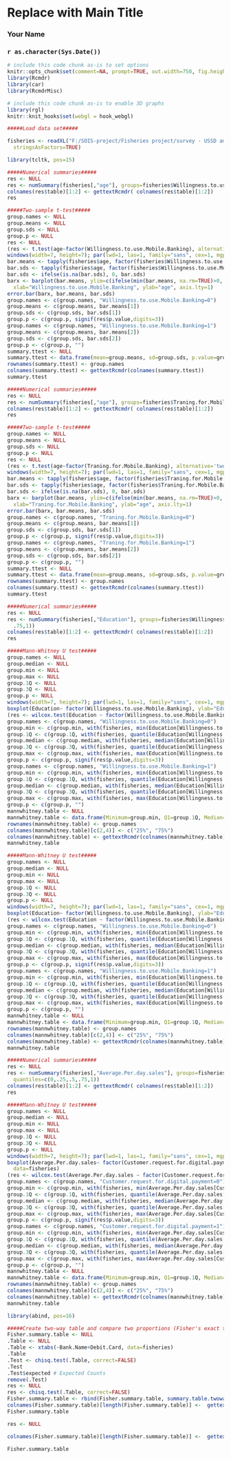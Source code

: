 <!-- R Commander Markdown Template -->

Replace with Main Title
=======================

### Your Name

### `r as.character(Sys.Date())`

```r
# include this code chunk as-is to set options
knitr::opts_chunk$set(comment=NA, prompt=TRUE, out.width=750, fig.height=8, fig.width=8)
library(Rcmdr)
library(car)
library(RcmdrMisc)
```


```r
# include this code chunk as-is to enable 3D graphs
library(rgl)
knitr::knit_hooks$set(webgl = hook_webgl)
```


```r
#####Load data set#####
```


```r
fisheries <- readXL("F:/SOIS-project/Fisheries project/survey - USSD among FIsher women - final.xlsx", rownames=FALSE, header=TRUE, na="", sheet="Main Sheet", 
  stringsAsFactors=TRUE)
```

```r
library(tcltk, pos=15)
```


```r
#####Numerical summaries#####
res <- NULL
res <- numSummary(fisheries[,"age"], groups=fisheries$Willingness.to.use.Mobile.Banking, statistics=c("mean", "sd", "quantiles"), quantiles=c(0,.25,.5,.75,1))
colnames(res$table)[1:2] <- gettextRcmdr( colnames(res$table)[1:2])
res
```

```r
#####Two-sample t-test#####
group.names <- NULL
group.means <- NULL
group.sds <- NULL
group.p <- NULL
res <- NULL
(res <- t.test(age~factor(Willingness.to.use.Mobile.Banking), alternative='two.sided', conf.level=0.95, var.equal=TRUE, data=fisheries))
windows(width=7, height=7); par(lwd=1, las=1, family="sans", cex=1, mgp=c(3.0,1,0))
bar.means <- tapply(fisheries$age, factor(fisheries$Willingness.to.use.Mobile.Banking), mean, na.rm=TRUE)
bar.sds <- tapply(fisheries$age, factor(fisheries$Willingness.to.use.Mobile.Banking), sd, na.rm=TRUE)
bar.sds <- ifelse(is.na(bar.sds), 0, bar.sds)
barx <- barplot(bar.means, ylim=c(ifelse(min(bar.means, na.rm=TRUE)>0, 0, min(bar.means-bar.sds, na.rm=TRUE)*1.2), max(bar.means+bar.sds, na.rm=TRUE)*1.2), 
  xlab="Willingness.to.use.Mobile.Banking", ylab="age", axis.lty=1)
error.bar(barx, bar.means, bar.sds)
group.names <- c(group.names, "Willingness.to.use.Mobile.Banking=0")
group.means <- c(group.means, bar.means[1])
group.sds <- c(group.sds, bar.sds[1])
group.p <- c(group.p, signif(res$p.value,digits=3))
group.names <- c(group.names, "Willingness.to.use.Mobile.Banking=1")
group.means <- c(group.means, bar.means[2])
group.sds <- c(group.sds, bar.sds[2])
group.p <- c(group.p, "")
summary.ttest <- NULL
summary.ttest <- data.frame(mean=group.means, sd=group.sds, p.value=group.p)
rownames(summary.ttest) <- group.names
colnames(summary.ttest) <- gettextRcmdr(colnames(summary.ttest))
summary.ttest
```

```r
#####Numerical summaries#####
res <- NULL
res <- numSummary(fisheries[,"age"], groups=fisheries$Traning.for.Mobile.Banking, statistics=c("mean", "sd", "quantiles"), quantiles=c(0,.25,.5,.75,1))
colnames(res$table)[1:2] <- gettextRcmdr( colnames(res$table)[1:2])
res
```

```r
#####Two-sample t-test#####
group.names <- NULL
group.means <- NULL
group.sds <- NULL
group.p <- NULL
res <- NULL
(res <- t.test(age~factor(Traning.for.Mobile.Banking), alternative='two.sided', conf.level=0.95, var.equal=TRUE, data=fisheries))
windows(width=7, height=7); par(lwd=1, las=1, family="sans", cex=1, mgp=c(3.0,1,0))
bar.means <- tapply(fisheries$age, factor(fisheries$Traning.for.Mobile.Banking), mean, na.rm=TRUE)
bar.sds <- tapply(fisheries$age, factor(fisheries$Traning.for.Mobile.Banking), sd, na.rm=TRUE)
bar.sds <- ifelse(is.na(bar.sds), 0, bar.sds)
barx <- barplot(bar.means, ylim=c(ifelse(min(bar.means, na.rm=TRUE)>0, 0, min(bar.means-bar.sds, na.rm=TRUE)*1.2), max(bar.means+bar.sds, na.rm=TRUE)*1.2), 
  xlab="Traning.for.Mobile.Banking", ylab="age", axis.lty=1)
error.bar(barx, bar.means, bar.sds)
group.names <- c(group.names, "Traning.for.Mobile.Banking=0")
group.means <- c(group.means, bar.means[1])
group.sds <- c(group.sds, bar.sds[1])
group.p <- c(group.p, signif(res$p.value,digits=3))
group.names <- c(group.names, "Traning.for.Mobile.Banking=1")
group.means <- c(group.means, bar.means[2])
group.sds <- c(group.sds, bar.sds[2])
group.p <- c(group.p, "")
summary.ttest <- NULL
summary.ttest <- data.frame(mean=group.means, sd=group.sds, p.value=group.p)
rownames(summary.ttest) <- group.names
colnames(summary.ttest) <- gettextRcmdr(colnames(summary.ttest))
summary.ttest
```

```r
#####Numerical summaries#####
res <- NULL
res <- numSummary(fisheries[,"Education"], groups=fisheries$Willingness.to.use.Mobile.Banking, statistics=c("mean", "sd", "quantiles"), quantiles=c(0,.25,.5,
  .75,1))
colnames(res$table)[1:2] <- gettextRcmdr( colnames(res$table)[1:2])
res
```

```r
#####Mann-Whitney U test#####
group.names <- NULL
group.median <- NULL
group.min <- NULL
group.max <- NULL
group.1Q <- NULL
group.3Q <- NULL
group.p <- NULL
windows(width=7, height=7); par(lwd=1, las=1, family="sans", cex=1, mgp=c(3.0,1,0))
boxplot(Education~ factor(Willingness.to.use.Mobile.Banking), ylab="Education", xlab="Willingness.to.use.Mobile.Banking", data=fisheries)
(res <- wilcox.test(Education ~ factor(Willingness.to.use.Mobile.Banking), alternative="two.sided", data=fisheries))
group.names <- c(group.names, "Willingness.to.use.Mobile.Banking=0")
group.min <- c(group.min, with(fisheries, min(Education[Willingness.to.use.Mobile.Banking=='0'], na.rm=TRUE)))
group.1Q <- c(group.1Q, with(fisheries, quantile(Education[Willingness.to.use.Mobile.Banking=='0'], 0.25, na.rm=TRUE)))
group.median <- c(group.median, with(fisheries, median(Education[Willingness.to.use.Mobile.Banking=='0'], na.rm=TRUE)))
group.3Q <- c(group.3Q, with(fisheries, quantile(Education[Willingness.to.use.Mobile.Banking=='0'], 0.75, na.rm=TRUE)))
group.max <- c(group.max, with(fisheries, max(Education[Willingness.to.use.Mobile.Banking=='0'], na.rm=TRUE)))
group.p <- c(group.p, signif(res$p.value,digits=3))
group.names <- c(group.names, "Willingness.to.use.Mobile.Banking=1")
group.min <- c(group.min, with(fisheries, min(Education[Willingness.to.use.Mobile.Banking=='1'], na.rm=TRUE)))
group.1Q <- c(group.1Q, with(fisheries, quantile(Education[Willingness.to.use.Mobile.Banking=='1'], 0.25, na.rm=TRUE)))
group.median <- c(group.median, with(fisheries, median(Education[Willingness.to.use.Mobile.Banking=='1'], na.rm=TRUE)))
group.3Q <- c(group.3Q, with(fisheries, quantile(Education[Willingness.to.use.Mobile.Banking=='1'], 0.75, na.rm=TRUE)))
group.max <- c(group.max, with(fisheries, max(Education[Willingness.to.use.Mobile.Banking=='1'], na.rm=TRUE)))
group.p <- c(group.p, "")
mannwhitney.table <- NULL
mannwhitney.table <- data.frame(Minimum=group.min, Q1=group.1Q, Median=group.median, Q3=group.3Q, Maximum=group.max, p.value=group.p)
rownames(mannwhitney.table) <- group.names
colnames(mannwhitney.table)[c(2,4)] <- c("25%", "75%")
colnames(mannwhitney.table) <- gettextRcmdr(colnames(mannwhitney.table))
mannwhitney.table
```

```r
#####Mann-Whitney U test#####
group.names <- NULL
group.median <- NULL
group.min <- NULL
group.max <- NULL
group.1Q <- NULL
group.3Q <- NULL
group.p <- NULL
windows(width=7, height=7); par(lwd=1, las=1, family="sans", cex=1, mgp=c(3.0,1,0))
boxplot(Education~ factor(Willingness.to.use.Mobile.Banking), ylab="Education", xlab="Willingness.to.use.Mobile.Banking", data=fisheries)
(res <- wilcox.test(Education ~ factor(Willingness.to.use.Mobile.Banking), alternative="two.sided", data=fisheries))
group.names <- c(group.names, "Willingness.to.use.Mobile.Banking=0")
group.min <- c(group.min, with(fisheries, min(Education[Willingness.to.use.Mobile.Banking=='0'], na.rm=TRUE)))
group.1Q <- c(group.1Q, with(fisheries, quantile(Education[Willingness.to.use.Mobile.Banking=='0'], 0.25, na.rm=TRUE)))
group.median <- c(group.median, with(fisheries, median(Education[Willingness.to.use.Mobile.Banking=='0'], na.rm=TRUE)))
group.3Q <- c(group.3Q, with(fisheries, quantile(Education[Willingness.to.use.Mobile.Banking=='0'], 0.75, na.rm=TRUE)))
group.max <- c(group.max, with(fisheries, max(Education[Willingness.to.use.Mobile.Banking=='0'], na.rm=TRUE)))
group.p <- c(group.p, signif(res$p.value,digits=3))
group.names <- c(group.names, "Willingness.to.use.Mobile.Banking=1")
group.min <- c(group.min, with(fisheries, min(Education[Willingness.to.use.Mobile.Banking=='1'], na.rm=TRUE)))
group.1Q <- c(group.1Q, with(fisheries, quantile(Education[Willingness.to.use.Mobile.Banking=='1'], 0.25, na.rm=TRUE)))
group.median <- c(group.median, with(fisheries, median(Education[Willingness.to.use.Mobile.Banking=='1'], na.rm=TRUE)))
group.3Q <- c(group.3Q, with(fisheries, quantile(Education[Willingness.to.use.Mobile.Banking=='1'], 0.75, na.rm=TRUE)))
group.max <- c(group.max, with(fisheries, max(Education[Willingness.to.use.Mobile.Banking=='1'], na.rm=TRUE)))
group.p <- c(group.p, "")
mannwhitney.table <- NULL
mannwhitney.table <- data.frame(Minimum=group.min, Q1=group.1Q, Median=group.median, Q3=group.3Q, Maximum=group.max, p.value=group.p)
rownames(mannwhitney.table) <- group.names
colnames(mannwhitney.table)[c(2,4)] <- c("25%", "75%")
colnames(mannwhitney.table) <- gettextRcmdr(colnames(mannwhitney.table))
mannwhitney.table
```

```r
#####Numerical summaries#####
res <- NULL
res <- numSummary(fisheries[,"Average.Per.day.sales"], groups=fisheries$Customer.request.for.digital.payment, statistics=c("mean", "sd", "quantiles"), 
  quantiles=c(0,.25,.5,.75,1))
colnames(res$table)[1:2] <- gettextRcmdr( colnames(res$table)[1:2])
res
```

```r
#####Mann-Whitney U test#####
group.names <- NULL
group.median <- NULL
group.min <- NULL
group.max <- NULL
group.1Q <- NULL
group.3Q <- NULL
group.p <- NULL
windows(width=7, height=7); par(lwd=1, las=1, family="sans", cex=1, mgp=c(3.0,1,0))
boxplot(Average.Per.day.sales~ factor(Customer.request.for.digital.payment), ylab="Average.Per.day.sales", xlab="Customer.request.for.digital.payment", 
  data=fisheries)
(res <- wilcox.test(Average.Per.day.sales ~ factor(Customer.request.for.digital.payment), alternative="two.sided", data=fisheries))
group.names <- c(group.names, "Customer.request.for.digital.payment=0")
group.min <- c(group.min, with(fisheries, min(Average.Per.day.sales[Customer.request.for.digital.payment=='0'], na.rm=TRUE)))
group.1Q <- c(group.1Q, with(fisheries, quantile(Average.Per.day.sales[Customer.request.for.digital.payment=='0'], 0.25, na.rm=TRUE)))
group.median <- c(group.median, with(fisheries, median(Average.Per.day.sales[Customer.request.for.digital.payment=='0'], na.rm=TRUE)))
group.3Q <- c(group.3Q, with(fisheries, quantile(Average.Per.day.sales[Customer.request.for.digital.payment=='0'], 0.75, na.rm=TRUE)))
group.max <- c(group.max, with(fisheries, max(Average.Per.day.sales[Customer.request.for.digital.payment=='0'], na.rm=TRUE)))
group.p <- c(group.p, signif(res$p.value,digits=3))
group.names <- c(group.names, "Customer.request.for.digital.payment=1")
group.min <- c(group.min, with(fisheries, min(Average.Per.day.sales[Customer.request.for.digital.payment=='1'], na.rm=TRUE)))
group.1Q <- c(group.1Q, with(fisheries, quantile(Average.Per.day.sales[Customer.request.for.digital.payment=='1'], 0.25, na.rm=TRUE)))
group.median <- c(group.median, with(fisheries, median(Average.Per.day.sales[Customer.request.for.digital.payment=='1'], na.rm=TRUE)))
group.3Q <- c(group.3Q, with(fisheries, quantile(Average.Per.day.sales[Customer.request.for.digital.payment=='1'], 0.75, na.rm=TRUE)))
group.max <- c(group.max, with(fisheries, max(Average.Per.day.sales[Customer.request.for.digital.payment=='1'], na.rm=TRUE)))
group.p <- c(group.p, "")
mannwhitney.table <- NULL
mannwhitney.table <- data.frame(Minimum=group.min, Q1=group.1Q, Median=group.median, Q3=group.3Q, Maximum=group.max, p.value=group.p)
rownames(mannwhitney.table) <- group.names
colnames(mannwhitney.table)[c(2,4)] <- c("25%", "75%")
colnames(mannwhitney.table) <- gettextRcmdr(colnames(mannwhitney.table))
mannwhitney.table
```

```r
library(abind, pos=16)
```


```r
#####Create two-way table and compare two proportions (Fisher's exact test)#####
Fisher.summary.table <- NULL
.Table <- NULL
.Table <- xtabs(~Bank.Name+Debit.Card, data=fisheries)
.Table
.Test <- chisq.test(.Table, correct=FALSE)
.Test
.Test$expected # Expected Counts
remove(.Test)
res <- NULL
res <- chisq.test(.Table, correct=FALSE)
Fisher.summary.table <- rbind(Fisher.summary.table, summary.table.twoway(table=.Table, res=res))
colnames(Fisher.summary.table)[length(Fisher.summary.table)] <-  gettextRcmdr( colnames(Fisher.summary.table)[length(Fisher.summary.table)])
Fisher.summary.table
```

```r
res <- NULL
```


```r
colnames(Fisher.summary.table)[length(Fisher.summary.table)] <-  gettextRcmdr( colnames(Fisher.summary.table)[length(Fisher.summary.table)])
```


```r
Fisher.summary.table
```

